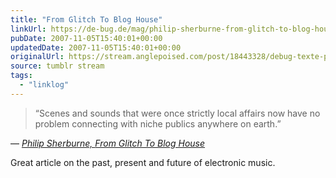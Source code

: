 ```yaml
---
title: "From Glitch To Blog House"
linkUrl: https://de-bug.de/mag/philip-sherburne-from-glitch-to-blog-house/
pubDate: 2007-11-05T15:40:01+00:00
updatedDate: 2007-11-05T15:40:01+00:00
originalUrl: https://stream.anglepoised.com/post/18443328/debug-texte-philip-sherburne-from-glitch-to
source: tumblr stream
tags:
  - "linklog"
---
```


> &ldquo;Scenes and sounds that were once strictly local affairs now have no problem connecting with niche publics anywhere on earth.&rdquo;

— <cite>[Philip Sherburne, _From Glitch To Blog House_](https://de-bug.de/mag/philip-sherburne-from-glitch-to-blog-house/)</cite>

Great article on the past, present and future of electronic music.
